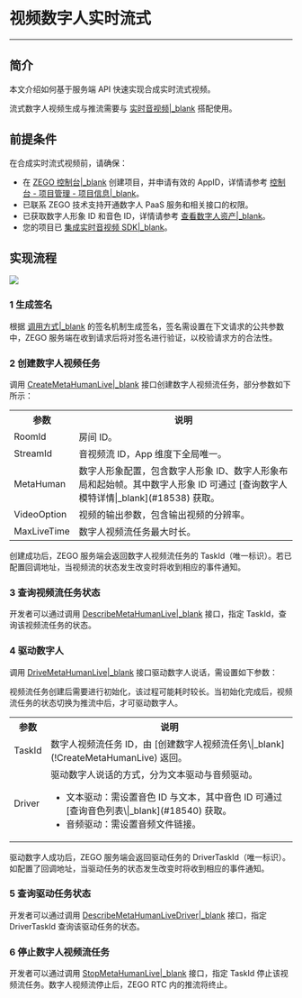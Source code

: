 # 视频数字人实时流式

- - -

## 简介

本文介绍如何基于服务端 API 快速实现合成实时流式视频。

<Note title="Note">

流式数字人视频生成与推流需要与 [实时音视频\|_blank](#195) 搭配使用。
</Note>

## 前提条件

在合成实时流式视频前，请确保：
- 在 [ZEGO 控制台\|_blank](https://console.zego.im) 创建项目，并申请有效的 AppID，详情请参考 [控制台 - 项目管理 - 项目信息\|_blank](#12107)。
- 已联系 ZEGO 技术支持开通数字人 PaaS 服务和相关接口的权限。
- 已获取数字人形象 ID 和音色 ID，详情请参考 [查看数字人资产\|_blank](#18584)。
- 您的项目已 [集成实时音视频 SDK\|_blank](#195)。

## 实现流程

<Frame width="512" height="auto" caption=""><img src="https://storage.zego.im/sdk-doc/Pics/aigc_paas/create_live.png" /></Frame>

### 1 生成签名

根据 [调用方式\|_blank](#18534#5) 的签名机制生成签名，签名需设置在下文请求的公共参数中，ZEGO 服务端在收到请求后将对签名进行验证，以校验请求方的合法性。

### 2 创建数字人视频任务

调用 [CreateMetaHumanLive\|_blank](#18552) 接口创建数字人视频流任务，部分参数如下所示：

<table>
  
<tbody><tr>
<th>参数</th>
<th>说明</th>
</tr>
<tr>
<td>RoomId</td>
<td>房间 ID。</td>
</tr>
<tr>
<td>StreamId</td>
<td>音视频流 ID，App 维度下全局唯一。</td>
</tr>
<tr>
<td>MetaHuman</td>
<td>数字人形象配置，包含数字人形象 ID、数字人形象布局和起始帧。其中数字人形象 ID 可通过 [查询数字人模特详情|_blank](#18538) 获取。</td>
</tr>
<tr>
<td>VideoOption</td>
<td>视频的输出参数，包含输出视频的分辨率。</td>
</tr>
<tr>
<td>MaxLiveTime</td>
<td>数字人视频流任务最大时长。</td>
</tr>
</tbody></table>

创建成功后，ZEGO 服务端会返回数字人视频流任务的 TaskId（唯一标识）。若已配置回调地址，当视频流的状态发生改变时将收到相应的事件通知。

### 3 查询视频流任务状态

开发者可以通过调用 [DescribeMetaHumanLive\|_blank](#18559) 接口，指定 TaskId，查询该视频流任务的状态。

### 4 驱动数字人

调用 [DriveMetaHumanLive\|_blank](#18555) 接口驱动数字人说话，需设置如下参数：

<Warning title="Warning">

视频流任务创建后需要进行初始化，该过程可能耗时较长。当初始化完成后，视频流任务的状态切换为推流中后，才可驱动数字人。
</Warning>

<table>
  
<tbody><tr>
<th>参数</th>
<th>说明</th>
</tr>
<tr>
<td>TaskId</td>
<td>数字人视频流任务 ID，由 [创建数字人视频流任务\|_blank](!CreateMetaHumanLive) 返回。</td>
</tr>
<tr>
<td>Driver</td>
<td>驱动数字人说话的方式，分为文本驱动与音频驱动。<ul><li>文本驱动：需设置音色 ID 与文本，其中音色 ID 可通过 [查询音色列表\|_blank](#18540) 获取。</li><li>音频驱动：需设置音频文件链接。</li></ul></td>
</tr>
</tbody></table>

驱动数字人成功后，ZEGO 服务端会返回驱动任务的 DriverTaskId（唯一标识）。如配置了回调地址，当驱动任务的状态发生改变时将收到相应的事件通知。

### 5 查询驱动任务状态

开发者可以通过调用 [DescribeMetaHumanLiveDriver\|_blank](#18561) 接口，指定 DriverTaskId 查询该驱动任务的状态。

### 6 停止数字人视频流任务

开发者可以通过调用 [StopMetaHumanLive\|_blank](#18557) 接口，指定 TaskId 停止该视频流任务。数字人视频流停止后，ZEGO RTC 内的推流将终止。
